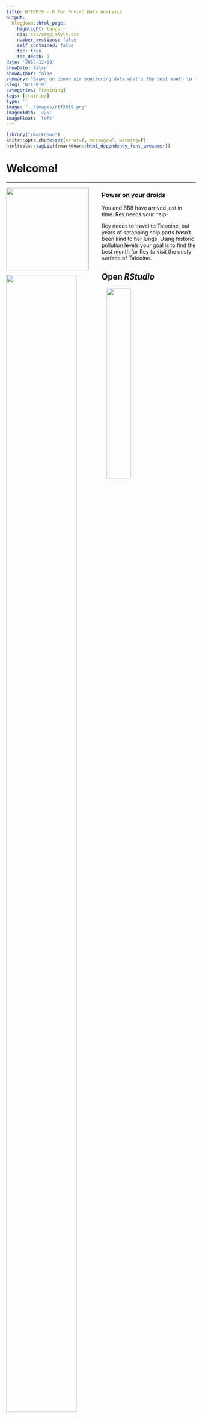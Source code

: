 ```yaml
---
title: NTF2019 - R for Enviro Data Analysis
output: 
  blogdown::html_page: 
    highlight: tango
    css: css/camp_style.css
    number_sections: false
    self_contained: false
    toc: true
    toc_depth: 1
date: '2018-12-09'
showDate: false
showAuthor: false
summary: "Based on ozone air monitoring data what's the best month to travel to Tatooine? Power on your droids, we are going to use R to..."
slug: 'NTF2019'
categories: [training]
tags: [training]
type: ''
image: '../images/ntf2019.png' 
imageWidth: '22%'
imageFloat: 'left'
---
```



```r
library("rmarkdown")
knitr::opts_chunk$set(error=F, message=F, warning=F)
htmltools::tagList(rmarkdown::html_dependency_font_awesome())
```


<h1 style="margin-top: 35px;"> Welcome! </h1>
<hr>

![](../images/day1_bb8_sq.png){width="220" style="float: left; margin-right: 34px; margin-bottom: 14px;"}


### Power on your droids
You and BB8 have arrived just in time. Rey needs your help!

Rey needs to travel to Tatooine, but years of scrapping ship parts hasn't been kind to her lungs. Using historic pollution levels your goal is to find the best month for Rey to visit the dusty surface of Tatooine. 


## Open _RStudio_

<div style="width: 48%; float: left; margin-right: 5%; margin-top: -14px;">

![](../images/rstudio_logo.png){style="width: 88%; margin-top: -35px; margin-bottom: -6px;"}

- __Where's my R!__ _Need to install R or RStudio? Jump over to [Get R!](../page/install.html)_
- __Install troubles?__ _No worries. You can use R online at [RStudio Cloud](https://rstudio.cloud/)._


<br>
<br>

</div>


![](../images/rstudio_open.png){style="width: 36%;"}

<div style="clear: both;"></div>



# Introductions
<hr>

### Good morning! 

We are Melinda, Vallen, Jaime, Kristie & Dorian.  

We like __R__.

We aren't computer scientists and that's okay! 

We make lots of mistakes. Mistakes are funny. You can laugh with us. 


## All together now {-}

Let's launch ourselves into the unknown and use R to store some data. We're going to use R to introduce ourselves and the data we love.

![](../images/starwars_group.jpg){align="right" style="width: 50%; margin-left: 26px; margin-top: 38px;"}

__Things to Share:__  

<div class="note" style="margin-top: 0;">

- Your name  
- Distance you traveled to get here
- Types of data you have
- What you want to get from the workshop
- A snack you want right now
- The messiest & funniest parts of your data
- Something you get to do over and over again

__Hint:__  _Maybe this is something you can automate in R_ 

</div>

<br>

- In R Studio click on __File > New File > R Script__. You will see a code editor window open. 

![](../images/new_script_file.png){style="width: 70%; margin-bottom: 18px;"}

- You will be writing and saving code in this window. This is your code editor.  

## Create and store values

You can assign values to new objects using the "left arrow". 

> __Left arrow__ 
> `x  <-  5 `

This is written by typing a less-than sign followed by a hyphen. It's more officially known as the _assignment operator_. Try adding the code below to your R script and assign a value to an object called `my_name`.

<br>

#### __Let's try it__
```r

my_name <- "Your Name" # Text and characters are put in quotes

miles_traveled <- 1869 # A number

# A list of data I use
my_data_types <- c("PAHs", "Air Toxics", "Ultrafine particles") 

best_snack_in_the_universe <- "Air Heads" 

```


<br>

Now, you can type _`my_name`_ into your console (lower left hand quadrant) and your entry will be returned.

```r

my_name

miles_traveled
```

<br>

> To run everything at once, you can highlight all of the code you've written in the _Code Editor_ and push `CTRL + ENTER`.


## It's ALL about you

Now we can create a data table, which is also called a `data.frame()` or a `tibble()`.
```r
# Put the 4 items into a table
all_about_me <- data.frame(name           = my_name, 
                           miles_traveled = miles_traveled, 
                           data_types     = my_data_types,  
                           best_snack     = best_snack_in_the_universe)
```


Let's bounce around the room and introduce ourselves with help from our R scripts.


<details style="margin-top: 34px;">
<summary class="btn_code"> __GET R PACKAGES__ </summary>

<div class="quiz" style="margin-top: -8px; border-radius: 0;">

<p>

To use a new _package_ in R you first need to install it -- much like a free App on your phone. To save time on installation, you can copy the text below and paste it into the RStudio console found on the left-side of the screen when you open RStudio. 


```r
new_packages <- c("readr", "readxl", "dplyr", "ggplot2", "lubridate")

install.packages(new_packages)

```


![](../../images/install_screen.png)

<p style="margin-top: 5px;">
Then press `ENTER` to begin the installation. If all goes well, you should start to see some messages appear similar to this, which provide information on the installation progress.

![](../../images/install_msg.png)
</p>

__Congrats rebel droid!__ <i class="fa fa-android" style="font-size: 44px;"></i> 

</p></div>
</details>

<br>


## Today's challenge
<hr>

![](https://i.pinimg.com/736x/7b/c0/02/7bc00221cf62f736fa1592efd7ba6213.jpg){width="254" style="float: left; margin-right: 24px; margin-bottom: 14px;"}

<br>

> Rey needs to visit Tatooine to help the Rebel Alliance, and we have ozone data to help her decide what month we should visit -- preferrably the month with the lowest ozone concentration. The goal for today is to give Rey a nice chart of monthly ozone concentrations to help her plan.

<br>

To complete this challenge we'll follow the general roadmap below. 

<div style="clear: both;"></div>

### Today's workflow

<div class="note">

1. __READ__ the data
1. __PLOT__ the data
1. __CLEAN__ the data
- ( __PLOT__ some more )
4. __SUMMARIZE__ the data
- ( __PLOT__ even more )
5. __SAVE__ the results
6. __SHARE__ with friends

</div>

# Why R? 
<hr>

![](../images/rladies_map.gif){style="width: 95%;"}

## R Community
See the [R Community](community.html) page.

- ITEP page for sharing & questions - [R questions](https://github.com/itep-data/R-questions)
- Finding R Help - See the [help page](https://itep-r.netlify.com/page/help.html)
    - R cheatsheets

## When we use R?

- To connect to databases.
- To read data from websites.
- To document and share methods.
- When data will have frequent updates.
- When we want to improve a process over time.


## R is for reading 

![](../images/R_recipe.png){style="width: 55%; float: left; margin-right: 28px; margin-left: -16px;"}

Lucky for us, programming doesn't have to be a bunch of math equations. R allows you to write your data analysis in a step-by-step fashion, much like creating a recipe for cookies. And just like a recipe, we can start at the top and read our way down to the bottom. 


<div style="clear: both;"></div>

<br>

## It begins!

### Start an R project 

We'll make a new project for our investigation of ozone on Tatooine.

<div class="well" style="margin-left: 5%;">

__Step 1:__ Start a new project

- In _Rstudio_ select _File_ from the top menu bar
    - Choose _New Project..._
    - Choose _New Directory_
    - Choose _New Project_
- Enter a project name such as `"NTF_2019"`
- Select _Browse..._ and choose a folder where you normally perform your work. 
    - Click _Create Project_

__Step 2:__ Open a new script 

- __File > New File > R Script__
    - Click the _floppy disk_ save icon
    - Give it a name: `Rey.R` or `ozone.R` will work well

</div>

# A grand tour 

![](../images/rstudio.png){style="width: 85%;"}

<br>

<div class="red-note">
__1. Code Editor__ 

This is where you write your scripts and document your work. The tabs at the top of the code editor allow you to view scripts and data sets you have open. This is where you'll spend most of your time.
</div>

<div class="red-note">
__2. Console__ 

This is where code is actually executed by the computer. It shows code that you have run and any errors, warnings, or other messages resulting from that code. You can input code directly into the console and run it, but it won't be saved for later. That's why we like to run all of our code directly from a script in the code editor.
</div>

<div class="red-note">
__3. Workspace__ 

This pane shows all of the objects and functions that you have created, as well as a history of the code you have run during your current session. The environment tab shows all of your objects and functions. The history tab shows the code you have run. Note the _broom_ icon below the Connections tab. This cleans shop and allows you to clear all of the objects in your workspace.
</div>

<div class="red-note">
__4. Plots and files__ 

These tabs allow you to view and open files in your current directory, view plots and other visual objects like maps, view your installed packages and their functions, and access the help window. If at anytime you're unsure what a function does, enter it's name after a question mark. For example, try entering `?mean` into the console and push __ENTER__.
</div>


# First steps 

# 1. | Read the data 
<hr>

![](../images/readr-hexbin-sticker-from-rstudio.png){style="width: 20%; float: left; margin-right: 4px;"}

<br>

<div style="width: 79%; float: right;">
```r
library(readr)

air_data <- read_csv("https://itep-r.netlify.com/data/OZONE_samples.csv")
```

</div>

<div style="clear: both;"></div>

```r
library(knitr)
library(dplyr)
air_data %>% sample_n(5) %>% select(SITE, MESSY_DATE, OZONE, temperature, LATITUDE, LONGITUDE, UNITS) %>% kable()
```


##	Clean header names 
<hr>

![](../images/janitor_hex.png){style="width: 17%; float: right;"}

![](../images/dplyr_hex.png){style="width: 17%; float: right; margin-left: 30px;"}

<br>

There are two great packages that can help us with cleaning header names. Let's install them!

<br>

<div style="clear: both;"></div>


### Install new packages
```r
install.packages("janitor")
install.packages("dplyr")
```


### Load packages from your personal `library()`
```r
library(janitor)
library(dplyr)

# General cleaning for all columns
air_data <- clean_names(air_data)

# Change and set specific names
air_data <- rename(air_data,
                   lat = latitude,
                   lon = longitude)

```


# 2. | Plot the data {-}
<hr>

![](../images/ggplot2_hex.png){style="width: 22%; float: left; margin-right: 4%;"}

<br>


```r
library(ggplot2)

ggplot(air_data, aes(x = temperature, y = ozone, color = site)) + 
    geom_point(size = 7, alpha = 0.3) 
```

<div style="clear: both;"></div>


# 3. | Explore the data
<hr>

Some functions to get to know your data.


| Function        | Information                 |  
|:----------------|:----------------------------|  
| `names(scrap)`  | column names                |  
| `nrow(...)`     | number of rows              |  
| `ncol(...)`     | number of columns           | 
| `summary(...)`  | a summary of all column values (ex. _max_, _mean_, _median_)  | 
| `glimpse(...)`  | column names + a glimpse of first values (use _dplyr_ package)   |  


## `glimpse()` and `summary()` 

Use the `glimpse()` function to find out what type and how much data you have.

Use the `summary()` function to get a quick report of your numeric data.


```r
library(dplyr)

# Glimpse the columns of your data and their first few contents
glimpse(air_data)
```

```r
# Show numeric summary of the min, mean, and max of all columns
summary(air_data)
```

```r

# Try the rest on your own
nrow()

ncol()

names()

```


# 4. | Clean the data 
<hr>


### Filter out values that are out-of-range 
```r

# Drop values out of range
air_data <- filter(air_data, ozone > 0)

# We can filter with two conditions
air_data <- filter(air_data, ozone > 0, temperature < 199) 

```


### Check the units column
```r

# Show all unique values in the units column
distinct(air_data, units)

```


PPM! That explains the tiny results. It looks like we may need to fix the units on these ozone values. For that we'll want to call the friendly `dplyr` package.



## It's time for `dplyr` 
<hr>

![](../images/dplyr_hex.png){width="128" align="left" style="margin-right: 32px; margin-top: 8px; margin-bottom: 20px;"}

<br>

This is our go-to package for most analysis tasks. With the six functions below you can accomplish just about anything you'd want to do with data.

<br>

> ###  <i class="fa fa-toolbox" aria-hidden="true" style="color: grey;"></i> Your new analysis toolbox {-}
>
> | Function      | Job                                                 |  
> |:--------------|:----------------------------------------------------|  
> | `select()`    | Select individual columns to drop or keep           |  
> | `arrange()`   | Sort a table top-to-bottom based on the values of a column |  
> | `filter()`    | Keep only a subset of rows depending on the values of a column      | 
> | `mutate()`    | Add new columns or update existing columns          | 
> | `summarize()` | Calculate a single summary for an entire table     |   
> | `group_by()`  | Sort data into groups based on the values of a column  |  


# Porg example 

We recruited a poggle of porgs to help demo the `dplyr` functions. As you can see in the table below, there are two types: yellow and gray. 

```r
cat(readLines("../page/porg_tabs.txt"))
```


## Fix the units
### `mutate()`

```r

# Convert all samples to PPB
air_data <- mutate(air_data, ozone_ppb = ozone * 1000) 
```

<br><br><hr>

![](../images/chewie_box.png){style="width: 56%; float: left; margin-right: 11px;"}

# `Lunch break` <i class="fa fa-utensils"></i> ☕

<div style="clear: both;"></div>

<br><br><hr><br>

# Dates 
<hr>

### The `lubridate` package

![](../images/lubridate.png){style="width: 22%; float: left; margin-right: 30px; margin-top: 8px; margin-bottom: 12px;"}


<br>

It's about time! Lubridate makes working with dates easier. 

We can find how much time has elapsed, add or subtract days, and find seasonal and day of the week averages. 

<br>

<div style="clear: both;"></div>

<br>

### Get date parts {-}

| Function   |  Date element                                            |   
|----|:-----------------------------------------------------------------|  
|`year()  `  | Year          |  
|`month  `   | Month as _1,2,3_; For _Jan, Feb, Mar_ use `label=TRUE`  |  
|`day  `     | Day of the month  |  
|`wday`      | Day of the week as _1,2,3_; For _Sun, Mon, Tue_ use `label=TRUE` |  
| _- Time -_ |            | 
|`hour() `   |  Hour of the day _(24hr)_ |  
|`minute() ` |  Minutes   |  
|`second() ` |  Seconds   |  
|`tz()  `    |  Time zone |  


<br>

### Convert text to a *DATE* {-}

| Function    |  Order of date elements                                 |   
|----|:-----------------------------------------------------------------|  
|`mdy()  `    | Month-Day-Year :: `05-18-2019` or `05/18/2019`                 |  
|`dmy()  `    | Day-Month-Year (Euro dates) :: `18-05-2019` or `18/05/2019`    |  
|`ymd()  `    | Year-Month-Day (science dates) :: `2019-05-18` or `2019/05/18` |  
|`ymd_hm() `  | Year-Month-Day Hour:Minutes ::  `2019-05-18 8:35 AM`          |  
|`ymd_hms() ` | Year-Month-Day Hour:Minutes:Seconds ::  `2019-05-18 8:35:22 AM`    | 



## <i class="fa fa-broom" aria-hidden="true"></i> Clean the dates

Let's set our date column to an official date format. We can Use `ymd_hms()` because our dates are written as `year-month-day hour:minutes:seconds`.

```r
library(lubridate) 

# Set date column to official date format
air_data <- mutate(air_data, date_time = ymd_hms(messy_date))

# Now we can add a variety of date and time columns to our data
air_data <- mutate(air_data, 
                   date  = date(date_time),
                   hour  = hour(date_time),
                   month = month(date_time, label = TRUE),
                   day   = wday(date_time, label = TRUE),
                   year  = year(date_time)) 
```

<br>

# Guess Who? 
<h2 style="margin-top: -24px;"> _Star Wars edition_ </h2>

![](../images/sw_guesswho.jpg){width="280" align="right" style="margin-top: -65px; margin-left: 24px; margin-right: 36px;"}

> Are you the best Jedi detective out there? Let's play a game to find out. 

<br>

Guess what else comes with the `dplyr` package? A **Star Wars data set**.

You can open the data set with the following steps:

1. Load the `dplyr` package from your `library()`
1. Pull the Star Wars dataset into your environment.
    

```r
library(dplyr)

starwars_data <- starwars
```


## <span style="text-decoration: underline;"> Rules </span> 

1. Scroll through the Star Wars dataset and find a character you find interesting.
   - Or run `sample_n(starwars_data, 1)` to choose your character at random.
1. __Keep it hidden!__ Don't show your neighbor the character you chose.
1. Take turns asking each other questions about your partner's Star Wars character. 
1. Use the answers to build a `filter()` function and narrow down the potential character your neighbor may have picked. 


For example: Here's a `filter()` statement that filters the data to the character _Plo Koon_.

<div style="width: 90%; margin-left: 8%">
```r
mr_koon <- filter(starwars_data,
                  mass       < 100,
                  eye_color  != "blue",
                  gender     == "male",
                  homeworld  == "Dorin",
                  birth_year > 20)

```
</div>

5. _Elusive_ answers are encouraged.
    - For example, if someone asks: _What is your character's mass?_ 
    - You can respond: _My character's mass is equal to one less than their age._ 
    - Or if you're feeling generous you can give a more straight forward answer such as: _My character's mass is definitely more than 100 and less that 140._
6. Sometimes a character will not have a specific attribute. We learned earlier how R stores nulls as `NA`. If your character has a missing value for hair color, one of your filter statements could be `is.na(hair_color)`. 

<br>

<h3 style="margin-top: 18px; color:  #a0af49;"> __WINNER!__ </h3>

The winner is the first to guess their neighbor's character.

<details>
<summary class = "btn_code_green"> __WINNERS Click here!__ </summary>

<div class="data" style="margin-top: -6px;">
<p>

<div style="max-height: 338px; margin: 20px; margin-left: 2px; overflow: hidden;">
![](../images/lily_log.jpg){width="24%" align="left"} 
![](../images/lily_log.jpg){width="24%" align="left"} 
![](../images/lily_log.jpg){width="24%" align="left"} 
![](../images/lily_log.jpg){width="24%" align="left"} 
</div>

</p></div>
</details>


<details>
<summary class = "btn_code"> __More WINNERS Click here!__ </summary>

<div class="quiz" style="margin-top: -6px;">
<p>

<div style="max-height: 500px; margin: 20px; margin-left: 2px; overflow: hidden;">

![](../images/cat_win.jpg)

</div>

</p></div>
</details>


<br>

<div class="note">

#### Want a rematch? 

How about make it best of __3__ games? Or switch partners and try again.

</div>


# 5. | More plots!

```r
ggplot(air_data, aes(x = date, y = ozone, color = month)) + 
    geom_point(alpha = 0.2, size = 3) 
```


# Combine tables with `left_join()`

Concentration data and meteorological data often arrive to us separately, but we usually want them joined together for easy plotting.


![](../images/left_join_venn.png){style="width: 55%;"}

<br>
<hr>

`left_join()` works like a zipper and combines two tables based on one or more variables. They can have the same name or not. Since it's `left_join`, the entire table on the left side is retained. Anything that matches from the right side is retained and the rest is not retained.



### Adding porg names {-}

Remember our porg friends? How rude of us not to share their names. __Wups!__

Here's a table of their names.

<div style="margin-left: 30px; margin-top: 24px; width: 37%; max-width: 37%; margin-bottom: 22px;">
![](../images/porgs/porg_names_tbl.png)
</div>


<div style="clear: both;"></div>

__Hey now!__ That's not very helpful. Who's who? Let's join their names to the rest of the data.


![](../images/porgs/leftjoin_porgs.png){style="width: 90%; max-width: 85%;"}

<br>

### __What's the result?__ {-}

<div class="well">
![](../images/porgs/porgs_and_names.png){style="width: 85%; max-width: 85%;"}
</div>

<br>

> __Let's try adding MET data to our ozone observations.__

```r

met_data <- read_csv("https://itep-r.netlify.com/data/met_data.csv")

ozone_met <- left_join(air_data, met_data, 
                       by = c("date" = "date", 
                              "site" = "site", 
                              "hour" = "hour")) 
glimpse(ozone_met)
```

## Polar plots

When looking at air concentration data, we often want to know what direction the wind is blowing from when an air pollutant tends to be elevated. This can help to answer if the pollution source is local or if it is more of a regionl issue.

Pairing wind direction and air concentration data helps answer these questions and provide further insights. Polar plots are one way to look at wind data and get to know the wind patterns around your air monitors.

<br><br><hr>

For this data, we have two monitoring sites. Let's start by looking at the data for only one of the sites.

### Filter to a single site {-}
```r

ozone_met <- filter(ozone_met, site == "27-017-7417")
```

### Plot the wind directions {-}
```r
ggplot(ozone_met, aes(x = wd, y = ozone)) + 
      coord_polar(start = 0) +
      geom_point(shape = 16, size = 2, alpha = 0.3) +
      theme_bw() +
      scale_x_continuous(breaks = seq(0, 360, by = 90), expand = c(0,0), lim = c(0, 360), name = "", label = c("","E", "S", "W", "N"))
    
```


<div class="tip">

#### <i class="fa fa-bicycle" aria-hidden="true" style="color: darkgreen"></i> Exercise

Let's experiment with the transparency of the points by changing the value after `alpha =`.   

How does changing the value to `alpha = 0.1` change the chart?   
How about `alpha = 0.9`?
</div>


## Calendar plot

Sometimes with air data we want to know if there is seasonality in the data, or if there were dates with very high values. Calendar plots are great for this. 

<br>

> Let's make this plot for only the year 2015. To do that we'll first use `filter()`.

### Filter to a single year {-}
```r
ozone_met <- filter(ozone_met, year == 2015)
```


<br>

> Now we can look at our data by hour for each day of the week.

### Plot concentration by hour for each day of the week {-}
```r
ggplot(ozone_met, aes(x = day, y = hour, fill = ozone)) +
  geom_tile(color = "gray", size = 0.5) 

```

<br>

> We can also compare concentrations by day of the week for every month.

### Plot concentration by day of the week for each month {-}
```r

ggplot(ozone_met, aes(day, month, fill = ozone)) +
  geom_tile(color = "gray", size = 0.5)

```

<br>

> Lastly, let's compare by day of the week and hour of the day for every month.

### Plot concentration by hour for each day of the week and month {-}
```r
ggplot(ozone_met, aes(hour, day, fill = ozone)) +
  geom_tile(color = "gray") +
  facet_wrap(~month)
```

<br>

<div class="tip">
#### <i class="fa fa-bicycle" aria-hidden="true" style="color: darkgreen"></i> Exercise

What do the blank spaces mean? Is there a pattern?

To take a closer look at the missing values you can use `filter()` to select only the Sunday ozone concentrations. Let's look at all the data where the `day == "Sun"` and the hour is between `6` and `10`.

Try completing the code below to get a Sunday table.
```r

miss_data <- filter(ozone_met,
                          day  ==  ______,
                          hour >   ______,
                          hour <   ______ )
                  

```
</div>


# 6. | Group and Summarize the data 

To calculate a summary statistic for each group in the data we use `group_by()`.

> First we'll group the data by month and by site. This will let us calculate a summary of the ozone concentration for each month of the year and for every site in our data.

```r
air_data <- group_by(air_data, month, site)

```

> Next we can use `summarize()` to make a table showing the average ozone concentration. Summarize will automatically include a result for each group that we created above.

```r
air_data_summary <- summarize(air_data, avg_ozone = mean(ozone))
```


```r
air_data_summary %>% knitr::kable()
```

<br>

> Lastly, to ungroup the data we can run the nicely named function `ungroup()`.

```r
air_data <- ungroup(air_data)
```

<div class="tip">
#### <i class="fa fa-bicycle" aria-hidden="true" style="color: darkgreen"></i> Exercise

Try running the same summarize code on the data after you use `ungroup()`. 

What do you get?
</div>

# 7. | Save results

> Save the summarized data table

```r
write_csv(air_data_summary, "2015-2017_ozone_summary.csv")
```


> Plot the summarized data 

```r
ggplot(air_data_summary, aes(x = month, y = avg_ozone, fill = avg_ozone)) + 
    geom_col(width = 0.9) 

```


> Save plots 

```r
ggplot(air_data_summary, aes(x = month, y = avg_ozone, fill = avg_ozone)) + 
    geom_col(width = 0.9) +
    ggsave("Ozone_by_month.png")

```


# 8. | Share with friends

Having an exact record of what you did can serve as great documentation for yourself and others. So next year when your coworker asks why they're getting a different answer for the average ozone concentration, or why you dropped some values from the data, you'll be able to tell them. 

This is also handy when the lab gets back to you and lets you know the ozone observations were okay on the day that the instrument recorded really high temperatures. You can then update that one line in the script and push re-run to remake all of your charts.
 
## Share on GitHub

<a href = "https://github.com/dKvale/ex__OZONE__Project">
![](../images/github_example_ozone.png){style="width: 90%;"}
</a>


## Congratulations! 
You've added some great tools to your data analysis tool belt. Now go forth and put them to use.

### More data awaits you... 

![](../images/rey_bb8_sand_dunes.gif){style="width: 70%; margin-left: 10%;"}



# Customize R Studio 

#### Make it your own

Let's add a little style so R Studio feels like home since you will spend lots of time here. Follow these steps to change the font-size and and color scheme: 

1. Go to __Tools__ on the top navigation bar. 
2. Choose `Global Options...`
3. Choose `Appearance` with the paint bucket.
4. Find something you like.


<img src="../images/font_change.png" style="width: 45%; margin-top: 18px;">

<br>


# <i class="far fa-question-circle" aria-hidden="true"></i> Help!

Lost in an ERROR message? Is something behaving strangely and want to know why? 

See the [Help!](help.html) page for some troubleshooting options.

<br>

<details style="margin-top: 34px;">
<summary class="btn_code"> <h4 style="font-size: 22px;"> <i class="fas fa-key fa-xs" style="color: #c81888;" aria-hidden="true"></i> Key terms </h4></summary>
<p>

|    |                                                                  |   
|----|:-----------------------------------------------------------------|  
|`package  `| An add-on for R that contains new functions that someone created to help you. It's like an App for R.  |  
|`library  `| The name of the folder that stores all your packages, and the function used to load a package.  |  
|`function  `| Functions perform an operation on your data and returns a result. The function `sum()` takes a series of values and returns the sum for you.  |  
|`argument  `| Arguments are options or inputs that you pass to a function to change how it behaves. The argument `skip = 1` tells the `read_csv()` function to ignore the first row when reading in a data file. To see the default values for a function you can type `?read_csv` in the console.  |  

<br>
</p>
</details>

<br>

## <i class="fa fa-rocket" aria-hidden="true"></i> Return to [Home](../../index.html) {-}
